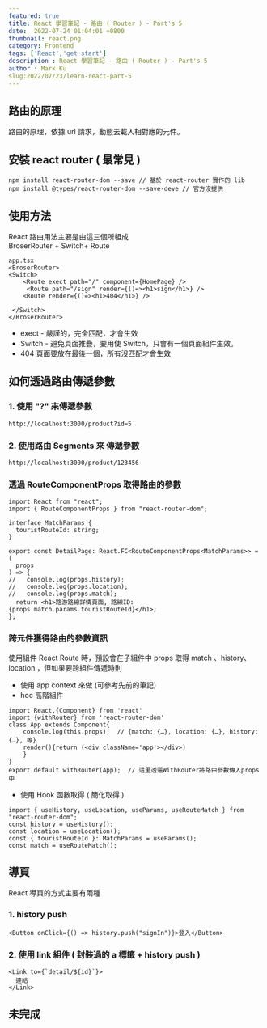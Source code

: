 ```yaml
---
featured: true
title: React 學習筆記 - 路由 ( Router ) - Part's 5
date:  2022-07-24 01:04:01 +0800
thumbnail: react.png
category: Frontend
tags: ['React','get start']
description : React 學習筆記 - 路由 ( Router ) - Part's 5
author : Mark Ku
slug:2022/07/23/learn-react-part-5
---
```

## 路由的原理
路由的原理，依據 url 請求，動態去載入相對應的元件。
## 安裝 react router ( 最常見 )
```
npm install react-router-dom --save // 基於 react-router 實作的 lib 
npm install @types/react-router-dom --save-deve // 官方沒提供
```
## 使用方法
React 路由用法主要是由這三個所組成  
BroserRouter + Switch+ Route  
```
app.tsx
<BroserRouter>
<Switch>
    <Route exect path="/" component={HomePage} />
     <Route path="/sign" render={()=><h1>sign</h1>} />
    <Route render={()=><h1>404</h1>} />
     
 </Switch>
</BroserRouter>
```
* exect - 嚴謹的，完全匹配，才會生效
* Switch - 避免頁面推疊，要用使 Switch，只會有一個頁面組件生效。
* 404 頁面要放在最後一個，所有沒匹配才會生效

## 如何透過路由傳遞參數
### 1. 使用 "?" 來傳遞參數

```
http://localhost:3000/product?id=5
```
### 2. 使用路由 Segments 來 傳遞參數

```
http://localhost:3000/product/123456
```

### 透過 RouteComponentProps 取得路由的參數
```
import React from "react";
import { RouteComponentProps } from "react-router-dom";

interface MatchParams {
  touristRouteId: string;
}

export const DetailPage: React.FC<RouteComponentProps<MatchParams>> = (
  props
) => {
//   console.log(props.history);
//   console.log(props.location);
//   console.log(props.match);
  return <h1>路游路線詳情頁面, 路線ID: {props.match.params.touristRouteId}</h1>;
};
```
   
### 跨元件獲得路由的參數資訊 
使用組件 React Route 時，預設會在子組件中 props 取得 match 、history、location ，但如果要跨組件傳遞時則  
* 使用 app context 來做 (可參考先前的筆記)
* hoc 高階組件

```
import React,{Component} from 'react'
import {withRouter} from 'react-router-dom' 
class App extends Component{
    console.log(this.props);  // {match: {…}, location: {…}, history: {…}, 等}
    render(){return (<div className='app'></div>)
    }
}
export default withRouter(App);  // 這里透遛WithRouter將路由參數傳入props中

```
* 使用 Hook 函數取得 ( 簡化取得 )

```
import { useHistory, useLocation, useParams, useRouteMatch } from "react-router-dom";
const history = useHistory();
const location = useLocation();
const { touristRouteId }: MatchParams = useParams();
const match = useRouteMatch();

```

## 導頁
React 導頁的方式主要有兩種
### 1. history push
```
<Button onClick={() => history.push("signIn")}>登入</Button>
```

### 2. 使用 link 組件 ( 封裝過的 a 標籤 + history push )
``` 
<Link to={`detail/${id}`}>
  連結      
</Link>
``` 
## 未完成 